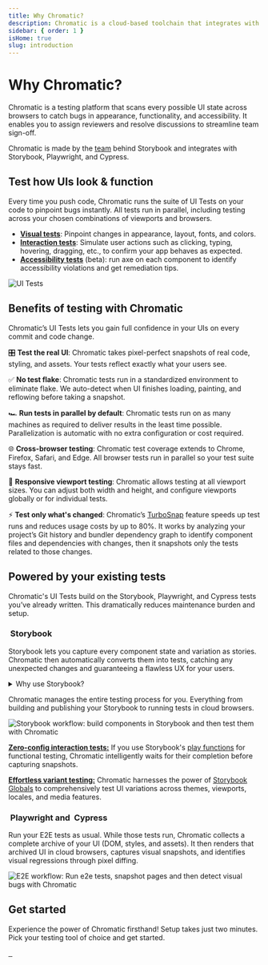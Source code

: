 ```yaml
---
title: Why Chromatic?
description: Chromatic is a cloud-based toolchain that integrates with Storybook, Playwright, and Cypress to help teams test and review UIs.
sidebar: { order: 1 }
isHome: true
slug: introduction
---
```



# Why Chromatic?

Chromatic is a testing platform that scans every possible UI state across browsers to catch bugs in appearance, functionality, and accessibility. It enables you to assign reviewers and resolve discussions to streamline team sign-off.

Chromatic is made by the [team](https://www.chromatic.com/company/about) behind Storybook and integrates with Storybook, Playwright, and Cypress.

<YouTubeCallout
  client:load
  id="zhrboql8UuU"
  summary="Watch a quick demo video of Chromatic's key features"
/>

## Test how UIs look & function

Every time you push code, Chromatic runs the suite of UI Tests on your code to pinpoint bugs instantly. All tests run in parallel, including testing across your chosen combinations of viewports and browsers.

- [**Visual tests**](/docs/visual): Pinpoint changes in appearance, layout, fonts, and colors.
- [**Interaction tests**](/docs/interactions): Simulate user actions such as clicking, typing, hovering, dragging, etc., to confirm your app behaves as expected.
- [**Accessibility tests**](/docs/accessibility) (beta): run axe on each component to identify accessibility violations and get remediation tips.

![UI Tests](../../images/workflow-uitest.png)

## Benefits of testing with Chromatic

Chromatic’s UI Tests lets you gain full confidence in your UIs on every commit and code change.

🎛️ **Test the real UI**: Chromatic takes pixel-perfect snapshots of real code, styling, and assets. Your tests reflect exactly what your users see.

✅ **No test flake**: Chromatic tests run in a standardized environment to eliminate flake. We auto-detect when UI finishes loading, painting, and reflowing before taking a snapshot.

🏎️ **Run tests in parallel by default**: Chromatic tests run on as many machines as required to deliver results in the least time possible. Parallelization is automatic with no extra configuration or cost required.

🌐 **Cross-browser testing**: Chromatic test coverage extends to Chrome, Firefox, Safari, and Edge. All browser tests run in parallel so your test suite stays fast.

📲 **Responsive viewport testing**: Chromatic allows testing at all viewport sizes. You can adjust both width and height, and configure viewports globally or for individual tests.

⚡ **Test only what's changed**: Chromatic’s [TurboSnap](https://www.chromatic.com/features/turbosnap) feature speeds up test runs and reduces usage costs by up to 80%. It works by analyzing your project’s Git history and bundler dependency graph to identify component files and dependencies with changes, then it snapshots only the tests related to those changes.

## Powered by your existing tests

Chromatic's UI Tests build on the Storybook, Playwright, and Cypress tests you’ve already written. This dramatically reduces maintenance burden and setup.

### <img src="/docs/assets/storybook.svg" class="inline-icon" alt="" /> Storybook

Storybook lets you capture every component state and variation as stories. Chromatic then automatically converts them into tests, catching any unexpected changes and guaranteeing a flawless UX for your users.

<details>
<summary>Why use Storybook?</summary>

[Storybook](https://storybook.js.org/) is an open-source tool for developing UI components in isolation and creating living, interactive component documentation. It makes it trivial to reproduce hard-to-reach component states and ensures those states are documented in code. When you adopt Storybook, you also unlock automation for UI components and libraries via Chromatic.

New to Storybook? Check out our hands-on tutorials at [storybook.js.org/tutorials](https://storybook.js.org/tutorials/).

[Stories](https://storybook.js.org/docs/get-started/whats-a-story) capture all states and variations of a component. They’re a pragmatic, reproducible way to keep track of UI test cases. Using [play functions](https://storybook.js.org/docs/writing-stories/play-function), stories allow you to simulate user interactions to run functional tests on components. Chromatic uses these stories to power visual tests.

</details>

Chromatic manages the entire testing process for you. Everything from building and publishing your Storybook to running tests in cloud browsers.

![Storybook workflow: build components in Storybook and then test them with Chromatic](../../images/workflow-publish.png)

[**Zero-config interaction tests:**](/docs/interactions/#how-to-write-interaction-tests) If you use Storybook's [play functions](https://storybook.js.org/docs/writing-stories/play-function) for functional testing, Chromatic intelligently waits for their completion before capturing snapshots.

[**Effortless variant testing:**](/docs/modes/) Chromatic harnesses the power of [Storybook Globals](https://storybook.js.org/docs/essentials/toolbars-and-globals#globals) to comprehensively test UI variations across themes, viewports, locales, and media features.

### <img src="/docs/assets/playwright.svg" class="inline-icon" alt="" /> Playwright and <img src="/docs/assets/cypress.svg" class="inline-icon" alt="" /> Cypress

Run your E2E tests as usual. While those tests run, Chromatic collects a complete archive of your UI (DOM, styles, and assets). It then renders that archived UI in cloud browsers, captures visual snapshots, and identifies visual regressions through pixel diffing.

![E2E workflow: Run e2e tests, snapshot pages and then detect visual bugs with Chromatic](../../images/workflow-e2e-test.png)

## Get started

Experience the power of Chromatic firsthand! Setup takes just two minutes. Pick your testing tool of choice and get started.

<div class="btn-integration-group">
  <a class="btn-integration" href="/docs/quickstart" title="Storybook">
    <img src="/docs/assets/storybook.svg" alt="" />
  </a>
  <a class="btn-integration" href="/docs/playwright" title="Playwright">
    <img src="/docs/assets/playwright.svg" alt="" />
  </a>
  <a class="btn-integration" href="/docs/cypress" title="Cypress">
    <img src="/docs/assets/cypress.svg" alt="" />
  </a>
</div>
